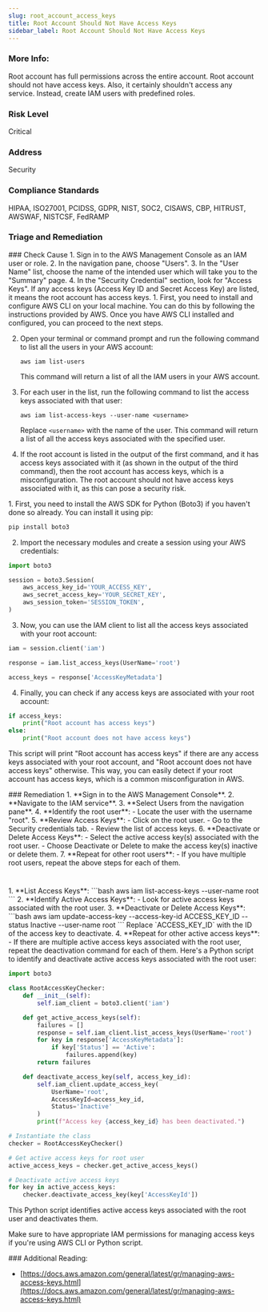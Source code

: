 ```yaml
---
slug: root_account_access_keys
title: Root Account Should Not Have Access Keys
sidebar_label: Root Account Should Not Have Access Keys
---
```


### More Info:

Root account has full permissions across the entire account. Root account should not have access keys. Also, it certainly shouldn't access any service. Instead, create IAM users with predefined roles.

### Risk Level

Critical

### Address

Security

### Compliance Standards

HIPAA, ISO27001, PCIDSS, GDPR, NIST, SOC2, CISAWS, CBP, HITRUST, AWSWAF, NISTCSF, FedRAMP


### Triage and Remediation
<Tabs>

<Tab title='Cause'>
### Check Cause
<AccordionGroup>
<Accordion title='Using Console' defaultOpen='true'>
1. Sign in to the AWS Management Console as an IAM user or role.
2. In the navigation pane, choose "Users".
3. In the "User Name" list, choose the name of the intended user which will take you to the "Summary" page.
4. In the "Security Credential" section, look for "Access Keys". If any access keys (Access Key ID and Secret Access Key) are listed, it means the root account has access keys.
</Accordion>

<Accordion title='Using CLI'>
1. First, you need to install and configure AWS CLI on your local machine. You can do this by following the instructions provided by AWS. Once you have AWS CLI installed and configured, you can proceed to the next steps.

2. Open your terminal or command prompt and run the following command to list all the users in your AWS account:

   ```
   aws iam list-users
   ```
   This command will return a list of all the IAM users in your AWS account.

3. For each user in the list, run the following command to list the access keys associated with that user:

   ```
   aws iam list-access-keys --user-name <username>
   ```
   Replace `<username>` with the name of the user. This command will return a list of all the access keys associated with the specified user.

4. If the root account is listed in the output of the first command, and it has access keys associated with it (as shown in the output of the third command), then the root account has access keys, which is a misconfiguration. The root account should not have access keys associated with it, as this can pose a security risk.
</Accordion>

<Accordion title='Using Python'>
1. First, you need to install the AWS SDK for Python (Boto3) if you haven't done so already. You can install it using pip:

```python
pip install boto3
```

2. Import the necessary modules and create a session using your AWS credentials:

```python
import boto3

session = boto3.Session(
    aws_access_key_id='YOUR_ACCESS_KEY',
    aws_secret_access_key='YOUR_SECRET_KEY',
    aws_session_token='SESSION_TOKEN',
)
```

3. Now, you can use the IAM client to list all the access keys associated with your root account:

```python
iam = session.client('iam')

response = iam.list_access_keys(UserName='root')

access_keys = response['AccessKeyMetadata']
```

4. Finally, you can check if any access keys are associated with your root account:

```python
if access_keys:
    print("Root account has access keys")
else:
    print("Root account does not have access keys")
```

This script will print "Root account has access keys" if there are any access keys associated with your root account, and "Root account does not have access keys" otherwise. This way, you can easily detect if your root account has access keys, which is a common misconfiguration in AWS.
</Accordion>

</AccordionGroup>
</Tab>

<Tab title='Remediation'>
### Remediation

<AccordionGroup>
<Accordion title='Using Console' defaultOpen='true'>
1. **Sign in to the AWS Management Console**.
2. **Navigate to the IAM service**.
3. **Select Users from the navigation pane**.
4. **Identify the root user**:
   - Locate the user with the username "root".
5. **Review Access Keys**:
   - Click on the root user.
   - Go to the Security credentials tab.
   - Review the list of access keys.
6. **Deactivate or Delete Access Keys**:
   - Select the active access key(s) associated with the root user.
   - Choose Deactivate or Delete to make the access key(s) inactive or delete them.
7. **Repeat for other root users**:
   - If you have multiple root users, repeat the above steps for each of them.

#
</Accordion>

<Accordion title='Using CLI'>
1. **List Access Keys**:
```bash
aws iam list-access-keys --user-name root
```
2. **Identify Active Access Keys**:
   - Look for active access keys associated with the root user.
3. **Deactivate or Delete Access Keys**:
```bash
aws iam update-access-key --access-key-id ACCESS_KEY_ID --status Inactive --user-name root
```
Replace `ACCESS_KEY_ID` with the ID of the access key to deactivate.
4. **Repeat for other active access keys**:
   - If there are multiple active access keys associated with the root user, repeat the deactivation command for each of them.
</Accordion>

<Accordion title='Using Python'>
Here's a Python script to identify and deactivate active access keys associated with the root user:

```python
import boto3

class RootAccessKeyChecker:
    def __init__(self):
        self.iam_client = boto3.client('iam')

    def get_active_access_keys(self):
        failures = []
        response = self.iam_client.list_access_keys(UserName='root')
        for key in response['AccessKeyMetadata']:
            if key['Status'] == 'Active':
                failures.append(key)
        return failures

    def deactivate_access_key(self, access_key_id):
        self.iam_client.update_access_key(
            UserName='root',
            AccessKeyId=access_key_id,
            Status='Inactive'
        )
        print(f"Access key {access_key_id} has been deactivated.")

# Instantiate the class
checker = RootAccessKeyChecker()

# Get active access keys for root user
active_access_keys = checker.get_active_access_keys()

# Deactivate active access keys
for key in active_access_keys:
    checker.deactivate_access_key(key['AccessKeyId'])
```

This Python script identifies active access keys associated with the root user and deactivates them.

Make sure to have appropriate IAM permissions for managing access keys if you're using AWS CLI or Python script.
</Accordion>

</AccordionGroup>
</Tab>
</Tabs>
### Additional Reading:

- [https://docs.aws.amazon.com/general/latest/gr/managing-aws-access-keys.html](https://docs.aws.amazon.com/general/latest/gr/managing-aws-access-keys.html) 

